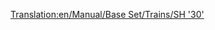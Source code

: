 [[Translation:en/Manual/Base Set/Trains/SH '30']]
{{hu/Manual/Base Set/Trains/Vonatok|Típus=SH "30"
|Image=[[File:en/Manual/Base Set/Trains/Sh30.png]]
|Ár=11.516.904,- Ft (£30,468 $60.936) 
|Sebesség=160 km/h (100 mph)
|Súly=84 t
|Teljesítmény=3.650 LE (2.685 kW)
|Üzemeltetési költség=956.718,- Ft (£2,531 ($5.062)
|Kifejlesztve=1965
|Élettartam=23
|Kapacitás=N/A
|Leírás=Általában ez az első villamosmozdony, mely a játékban a játékos számára elérhetővé válik. Nem annyira gyors, mint a dízel [[hu/Manual/Base Set/Trains/Floss '47'|Floss "47"]], viszont 28 tonnával könnyebb, és sokkal, 1080 LE-vel erősebb. Használata így a játékmenetben azonnali javulást eredményez, és általában jó választás a hosszabb, lassabb vonatok esetén.

|Valósság=Az SH "30" valójában a [https://www.wikipedia.org/wiki/British Rail Class 86 BR Class "86"], egy 160 km/h végsebességre képes villamosmozdony, melyet elsősorban arra terveztek, hogy expressz vonatokat húzzon föl s alá a [[http://hu.wikipedia.org/wiki/West_Coast_Main_Line|West Coast Main Line]]-on, Anglia legforgalmasabb fővonalán. Mint a Metro-Camell DMU, ezek a gépek is a korai 1960-as évekre datálhatók, a West Coast Main Line eredeti villamossági rendszerével együtt. Hihetetlen, de néhányat még ma is látni a West Coast Main Line-on alkalmanként. Leginkább Kelet-Angliában van még használatban.
}}